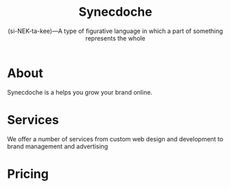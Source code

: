 
<Header>
    <h1 style={{ textAlign: "center" }}>
        <Logo style={{ height: `3em`, verticalAlign: `middle` }} />
        <span style={{ color: "#23b253" }}>Synecdoche</span>
    </h1>
    <p style={{ textAlign: "center", fontSize: "1.2em", fontWeight: "bold" }}>
        <TextSwap
            items={[
                "Making software simple",
                "Growing your brand",
                "Generating leads",
            ]}
        />
    </p>
    <p style={{ textAlign: "center" }}>
        (si-NEK-ta-kee)&mdash;A type of figurative language in which a part of
        something represents the whole
    </p>
</Header>

# About

Synecdoche is a helps you grow your brand online.

# Services

We offer a number of services from custom web design and development to brand
management and advertising

# Pricing
